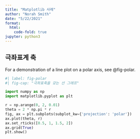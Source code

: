 ```yaml
---
title: "Matplotlib 사례"
author: "Norah Smith"
date: "5/22/2021"
format: 
  html:
    code-fold: true
jupyter: python3
---
```


## 극좌표계 축

For a demonstration of a line plot on a polar axis, see @fig-polar.

```python
#| label: fig-polar
#| fig-cap: "극좌표축을 갖는 선 그래프"

import numpy as np
import matplotlib.pyplot as plt

r = np.arange(0, 2, 0.01)
theta = 2 * np.pi * r
fig, ax = plt.subplots(subplot_kw={'projection': 'polar'})
ax.plot(theta, r)
ax.set_rticks([0.5, 1, 1.5, 2])
ax.grid(True)
plt.show()
```
